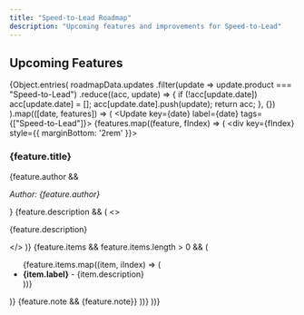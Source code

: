 ```yaml
---
title: "Speed-to-Lead Roadmap"
description: "Upcoming features and improvements for Speed-to-Lead"
---
```



## Upcoming Features

{Object.entries(
  roadmapData.updates
    .filter(update => update.product === "Speed-to-Lead")
    .reduce((acc, update) => {
      if (!acc[update.date]) acc[update.date] = [];
      acc[update.date].push(update);
      return acc;
    }, {})
).map(([date, features]) => (
  <Update key={date} label={date} tags={["Speed-to-Lead"]}>
    {features.map((feature, fIndex) => (
      <div key={fIndex} style={{ marginBottom: '2rem' }}>
        <h3>{feature.title}</h3>
        {feature.author && <p><em>Author: {feature.author}</em></p>}
        {feature.description && (
          <>
            <br />
            <p>{feature.description}</p>
          </>
        )}
        {feature.items && feature.items.length > 0 && (
          <ul>
            {feature.items.map((item, iIndex) => (
              <li key={iIndex}>
                <strong>{item.label}</strong> - {item.description}
              </li>
            ))}
          </ul>
        )}
        {feature.note && <Note>{feature.note}</Note>}
      </div>
    ))}
  </Update>
))}